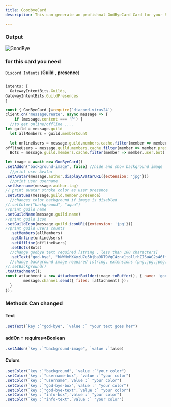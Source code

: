 ```yaml
---
title: GoodbyeCard
description: This can generate an profishnal GodByeCard Card for your Bot 

---
```



### Output
![GoodBye](https://media.discordapp.net/attachments/830729769397125140/1025165521018175528/welcome.png)


### for this card you need 
`Discord Intents` (__Guild__ , __presence__)
```js

intents: [
  GatewayIntentBits.Guilds,
GatewayIntentBits.GuildPresences
]
  ```

```js
const { GodByeCard }=require(`diacord-virus24`)
client.on('messageCreate', async message => {
	if (message.content === 'P') {
  //to get online/offline ....
let guild = message.guild
  let allMembers = guild.memberCount
 
  let onlineUsers = message.guild.members.cache.filter(member => member.presence === "online").size,
offlineUsers = message.guild.members.cache.filter(member => member.presence  ===  "offline").size,
  Bots = message.guild.members.cache.filter(member => member.user.bot).size
      
let image = await new GodByeCard()
.setAddon("background-image", false) //hide and show background image 
  //print user Avatar 
.setAvatar(message.author.displayAvatarURL({extension: 'jpg'})) 
  //print user username
.setUsername(message.author.tag)
// print avatar stroke color as user presence
.setStatues(message.guild.member.presence) 
  //changes color background if image is disabled
//.setColor("background", "aqua")
//print guild name
.setGuildName(message.guild.name)
//print guild icon
.setGuildIcon(message.guild.iconURL({extension: 'jpg'}))
//print guild users counts
  .setMembers(allMembers)
  .setOnline(onlineUsers)
  .setOffline(offlineUsers)
  .setBots(Bots)
  //change godbye text required [string , less than 100 characters]
  .setText("god-bye", "hNWHmMX4yzU7e5bjba9DT9VqC4znx1tollrhZJ6uWG2s46fjAPiPUh \n dzCEl9S9KJCnqr8UeWKEOquMJppnEspq7bGYgSq4rtrdPLgsgsggsgshsgs") 
  //change background image required [string, extensions (png,jpg,jpeg)]
//.setBackground()
.toAttachment();
const attachment = new AttachmentBuilder(image.toBuffer(), { name: 'goodbye.png' });
		message.channel.send({ files: [attachment] });
  }
});
```
### Methods Can changed 
  #### Text 
  
  ```js
  .setText(`key :`"god-bye", `value :` "your text goes her")
  ```
  #### addOn = requires=>Boolean
```js
.setAddon(`key :`"background-image", `value :`false)
```
 #### Colors 
 
```js
.setColor(`key :`"background", `value :`"your color")
.setColor(`key :`"username-box", `value :`"your color")
.setColor(`key :`"username",`value :` "your color")
.setColor(`key :`"god-bye-box",`value :` "your color")
.setColor(`key :`"god-bye-text",`value :` "your color")
.setColor(`key :`"info-box",`value :` "your color")
.setColor(`key :`"info-text",`value :` "your color")

```